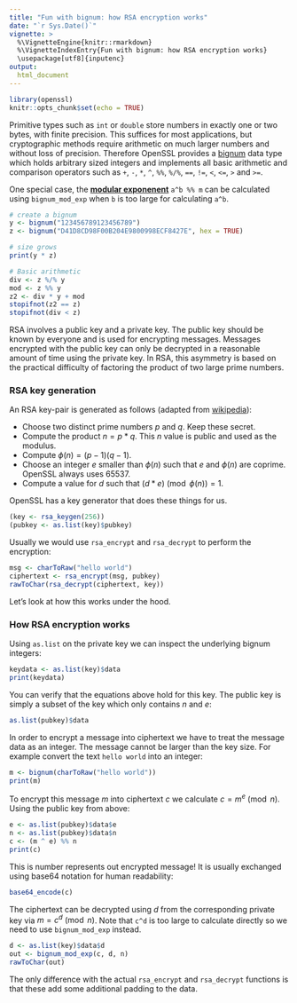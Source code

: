 ```yaml
---
title: "Fun with bignum: how RSA encryption works"
date: "`r Sys.Date()`"
vignette: >
  %\VignetteEngine{knitr::rmarkdown}
  %\VignetteIndexEntry{Fun with bignum: how RSA encryption works}
  \usepackage[utf8]{inputenc}  
output:
  html_document
---
```


```r
library(openssl)
knitr::opts_chunk$set(echo = TRUE)
```


Primitive types such as `int` or `double` store numbers in exactly one or two bytes, with finite precision. This suffices for most applications, but cryptographic methods require arithmetic on much larger numbers and without loss of precision. Therefore OpenSSL provides a [bignum](https://www.openssl.org/docs/manmaster/crypto/bn.html) data type which holds arbitrary sized integers and implements all basic arithmetic and comparison operators such as `+`, `-`, `*`, `^`, `%%`, `%/%`, `==`, `!=`, `<`, `<=`, `>` and `>=`.

One special case, the [__modular exponenent__](https://en.wikipedia.org/wiki/Modular_exponentiation) `a^b %% m` can be calculated using `bignum_mod_exp` when `b` is too large for calculating `a^b`.

```r
# create a bignum
y <- bignum("123456789123456789")
z <- bignum("D41D8CD98F00B204E9800998ECF8427E", hex = TRUE)

# size grows
print(y * z)

# Basic arithmetic
div <- z %/% y
mod <- z %% y
z2 <- div * y + mod
stopifnot(z2 == z)
stopifnot(div < z)
```

RSA involves a public key and a private key. The public key should be known by everyone and is used for encrypting messages. Messages encrypted with the public key can only be decrypted in a reasonable amount of time using the private key. In RSA, this asymmetry is based on the practical difficulty of factoring the product of two large prime numbers.

### RSA key generation

An RSA key-pair is generated as follows (adapted from [wikipedia](https://en.wikipedia.org/wiki/RSA_(cryptosystem))):

 - Choose two distinct prime numbers $p$ and $q$. Keep these secret.
 - Compute the product $n = p*q$. This $n$ value is public and used as the modulus.
 - Compute $\phi(n) = (p − 1)(q − 1)$.
 - Choose an integer $e$ smaller than $\phi(n)$ such that $e$ and $\phi(n)$ are coprime. OpenSSL always uses $65537$.
 - Compute a value for $d$ such that $(d * e)\pmod{\phi(n)} = 1$.
 
OpenSSL has a key generator that does these things for us. 

```r
(key <- rsa_keygen(256))
(pubkey <- as.list(key)$pubkey)
```

Usually we would use `rsa_encrypt` and `rsa_decrypt` to perform the encryption:

```r
msg <- charToRaw("hello world")
ciphertext <- rsa_encrypt(msg, pubkey)
rawToChar(rsa_decrypt(ciphertext, key))
```

Let's look at how this works under the hood.

### How RSA encryption works

Using `as.list` on the private key we can inspect the underlying bignum integers:

```r
keydata <- as.list(key)$data
print(keydata)
```

You can verify that the equations above hold for this key. The public key is simply a subset of the key which only contains $n$ and $e$:

```r
as.list(pubkey)$data
```

In order to encrypt a message into ciphertext we have to treat the message data as an integer. The message cannot be larger than the key size. For example convert the text `hello world` into an integer:

```r
m <- bignum(charToRaw("hello world"))
print(m)
```

To encrypt this message $m$ into ciphertext $c$ we calculate $c = m^e\pmod n$. Using the public key from above:

```r
e <- as.list(pubkey)$data$e
n <- as.list(pubkey)$data$n
c <- (m ^ e) %% n
print(c)
```

This is number represents out encrypted message! It is usually exchanged using base64 notation for human readability:

```r
base64_encode(c)
```

The ciphertext can be decrypted using $d$ from the corresponding private key via $m = c^d \pmod{n}$. Note that `c^d` is too large to calculate directly so we need to use `bignum_mod_exp` instead.

```r
d <- as.list(key)$data$d
out <- bignum_mod_exp(c, d, n)
rawToChar(out)
```

The only difference with the actual `rsa_encrypt` and `rsa_decrypt` functions is that these add some additional padding to the data. 

